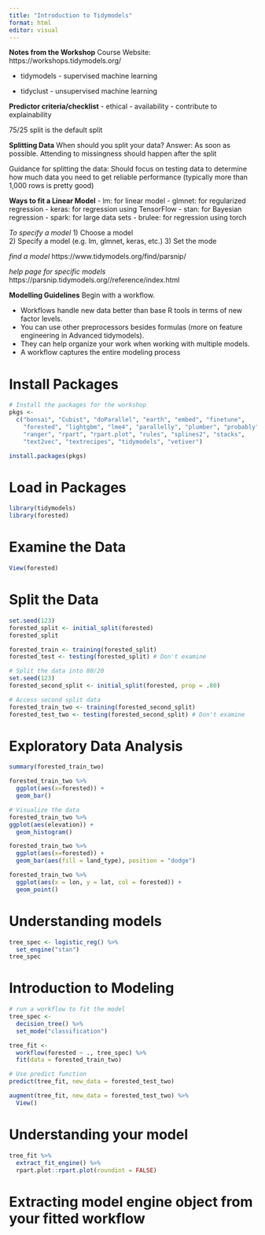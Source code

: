```yaml
---
title: "Introduction to Tidymodels"
format: html
editor: visual
---
```


**Notes from the Workshop**
Course Website: https://workshops.tidymodels.org/

- tidymodels - supervised machine learning

- tidyclust - unsupervised machine learning


**Predictor criteria/checklist**
- ethical 
- availability 
- contribute to explainability 


75/25 split is the default split

**Splitting Data**
When should you split your data?
  Answer: As soon as possible. Attending to missingness should happen after the split
  
Guidance for splitting the data: Should focus on testing data to determine how much data you need to get reliable performance (typically more than 1,000 rows is pretty good)

**Ways to fit a Linear Model**
- lm: for linear model 
- glmnet: for regularized regression 
- keras: for regression using TensorFlow
- stan: for Bayesian regression
- spark: for large data sets
- brulee: for regression using torch 

*To specify a model* 
1) Choose a model  
2) Specify a model (e.g. lm, glmnet, keras, etc.)
3) Set the mode

*find a model*
https://www.tidymodels.org/find/parsnip/

*help page for specific models*
https://parsnip.tidymodels.org//reference/index.html


**Modelling Guidelines**
Begin with a workflow. 

- Workflows handle new data better than base R tools in terms of new factor levels. 
- You can use other preprocessors besides formulas (more on feature engineering in Advanced tidymodels). 
- They can help organize your work when working with multiple models. 
- A workflow captures the entire modeling process 


# Install Packages 
```r
# Install the packages for the workshop
pkgs <- 
  c("bonsai", "Cubist", "doParallel", "earth", "embed", "finetune", 
    "forested", "lightgbm", "lme4", "parallelly", "plumber", "probably", 
    "ranger", "rpart", "rpart.plot", "rules", "splines2", "stacks", 
    "text2vec", "textrecipes", "tidymodels", "vetiver")

install.packages(pkgs)
```

# Load in Packages
```r
library(tidymodels)
library(forested)
```

# Examine the Data 
```r
View(forested)
```

# Split the Data 
```r
set.seed(123)
forested_split <- initial_split(forested)
forested_split
```

```r
forested_train <- training(forested_split)
forested_test <- testing(forested_split) # Don't examine
```

```r
# Split the data into 80/20
set.seed(123)
forested_second_split <- initial_split(forested, prop = .80)
```

```r
# Access second split data 
forested_train_two <- training(forested_second_split)
forested_test_two <- testing(forested_second_split) # Don't examine
```

# Exploratory Data Analysis
```r
summary(forested_train_two)
```

```r
forested_train_two %>% 
  ggplot(aes(x=forested)) +
  geom_bar()
```

```r
# Visualize the data 
forested_train_two %>% 
ggplot(aes(elevation)) +
  geom_histogram() 
```

```r
forested_train_two %>% 
  ggplot(aes(x=forested)) +
  geom_bar(aes(fill = land_type), position = "dodge")
```

```r
forested_train_two %>% 
  ggplot(aes(x = lon, y = lat, col = forested)) +
  geom_point()
```

# Understanding models
```r
tree_spec <- logistic_reg() %>% 
  set_engine("stan")
tree_spec
```

# Introduction to Modeling 

```r
# run a workflow to fit the model
tree_spec <-
  decision_tree() %>% 
  set_mode("classification")

tree_fit <-
  workflow(forested ~ ., tree_spec) %>% 
  fit(data = forested_train_two)  
```

```r
# Use predict function
predict(tree_fit, new_data = forested_test_two)
```

```r
augment(tree_fit, new_data = forested_test_two) %>% 
  View()
```

# Understanding your model 
```r
tree_fit %>% 
  extract_fit_engine() %>% 
  rpart.plot::rpart.plot(roundint = FALSE)
```

# Extracting model engine object from your fitted workflow
```r

```























